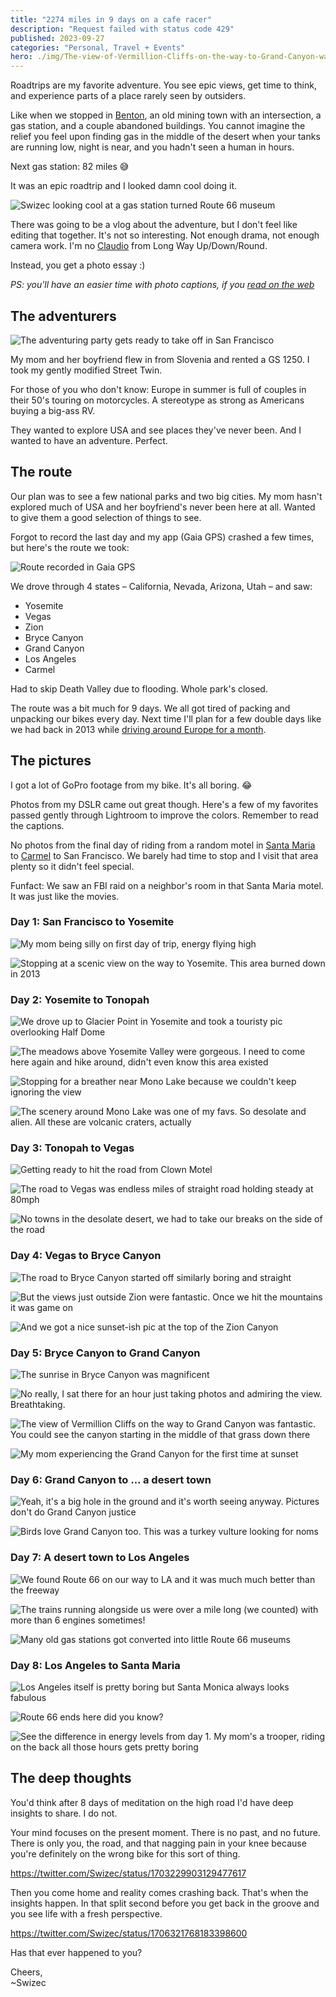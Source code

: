 ```yaml
---
title: "2274 miles in 9 days on a cafe racer"
description: "Request failed with status code 429"
published: 2023-09-27
categories: "Personal, Travel + Events"
hero: ./img/The-view-of-Vermillion-Cliffs-on-the-way-to-Grand-Canyon-was-fantastic-You-could-see-the-canyon-starting-in-the-middle-of-that-grass-down-there425319.jpeg
---
```


Roadtrips are my favorite adventure. You see epic views, get time to think, and experience parts of a place rarely seen by outsiders.

Like when we stopped in [Benton](https://en.wikipedia.org/wiki/Benton,_California), an old mining town with an intersection, a gas station, and a couple abandoned buildings. You cannot imagine the relief you feel upon finding gas in the middle of the desert when your tanks are running low, night is near, and you hadn't seen a human in hours.

Next gas station: 82 miles 😅

It was an epic roadtrip and I looked damn cool doing it.

![Swizec looking cool at a gas station turned Route 66 museum](./img/Swizec-looking-cool-at-a-gas-station-turned-Route-66-museum063916.jpeg)

There was going to be a vlog about the adventure, but I don't feel like editing that together. It's not so interesting. Not enough drama, not enough camera work. I'm no [Claudio](https://en.wikipedia.org/wiki/Claudio_von_Planta) from Long Way Up/Down/Round.

Instead, you get a photo essay :)

_PS: you'll have an easier time with photo captions, if you [read on the web]()_

## The adventurers

![The adventuring party gets ready to take off in San Francisco](./img/The-adventuring-party-gets-ready-to-take-off-in-San-Francisco935abh.jpeg)

My mom and her boyfriend flew in from Slovenia and rented a GS 1250. I took my gently modified Street Twin.

For those of you who don't know: Europe in summer is full of couples in their 50's touring on motorcycles. A stereotype as strong as Americans buying a big-ass RV.

They wanted to explore USA and see places they've never been. And I wanted to have an adventure. Perfect.

## The route

Our plan was to see a few national parks and two big cities. My mom hasn't explored much of USA and her boyfriend's never been here at all. Wanted to give them a good selection of things to see.

Forgot to record the last day and my app (Gaia GPS) crashed a few times, but here's the route we took:

![Route recorded in Gaia GPS](./img/Route-recorded-in-Gaia-GPS7bhh1e.jpeg)

We drove through 4 states – California, Nevada, Arizona, Utah – and saw:

- Yosemite
- Vegas
- Zion
- Bryce Canyon
- Grand Canyon
- Los Angeles
- Carmel

Had to skip Death Valley due to flooding. Whole park's closed.

The route was a bit much for 9 days. We all got tired of packing and unpacking our bikes every day. Next time I'll plan for a few double days like we had back in 2013 while [driving around Europe for a month](https://swizec.com/blog/a-month-on-the-road/).

## The pictures

I got a lot of GoPro footage from my bike. It's all boring. 😂

Photos from my DSLR came out great though. Here's a few of my favorites passed gently through Lightroom to improve the colors. Remember to read the captions.

No photos from the final day of riding from a random motel in [Santa Maria](https://en.wikipedia.org/wiki/Santa_Maria,_California) to [Carmel](https://en.wikipedia.org/wiki/Carmel-by-the-Sea,_California) to San Francisco. We barely had time to stop and I visit that area plenty so it didn't feel special.

Funfact: We saw an FBI raid on a neighbor's room in that Santa Maria motel. It was just like the movies.

### Day 1: San Francisco to Yosemite

![My mom being silly on first day of trip, energy flying high](./img/My-mom-being-silly-on-first-day-of-trip-energy-flying-highi65413.jpeg)

![Stopping at a scenic view on the way to Yosemite. This area burned down in 2013](./img/Stopping-at-a-scenic-view-on-the-way-to-Yosemite-This-area-burned-down-in-2013jj43ce.jpeg)

### Day 2: Yosemite to Tonopah

![We drove up to Glacier Point in Yosemite and took a touristy pic overlooking Half Dome](./img/We-drove-up-to-Glacier-Point-in-Yosemite-and-took-a-touristy-pic-overlooking-Half-Dome6afbg2.jpeg)

![The meadows above Yosemite Valley were gorgeous. I need to come here again and hike around, didn't even know this area existed](./img/The-meadows-above-Yosemite-Valley-were-gorgeous-I-need-to-come-here-again-and-hike-around-didnt-even-know-this-area-existed4j52c6.jpeg)

![Stopping for a breather near Mono Lake because we couldn't keep ignoring the view](./img/Stopping-for-a-breather-near-Mono-Lake-because-we-couldnt-keep-ignoring-the-view7jji36.jpeg)

![The scenery around Mono Lake was one of my favs. So desolate and alien. All these are volcanic craters, actually](./img/The-scenery-around-Mono-Lake-was-one-of-my-favs-So-desolate-and-alien-All-these-are-volcanic-craters-actuallyge9fjb.jpeg)

### Day 3: Tonopah to Vegas

![Getting ready to hit the road from Clown Motel](./img/Getting-ready-to-hit-the-road-from-Clown-Motel9hj4fa.jpeg)

![The road to Vegas was endless miles of straight road holding steady at 80mph](./img/The-road-to-Vegas-was-endless-miles-of-straight-road-holding-steady-at-80mph0dfdg5.jpeg)

![No towns in the desolate desert, we had to take our breaks on the side of the road](./img/No-towns-in-the-desolate-desert-we-had-to-take-our-breaks-on-the-side-of-the-roaddhhbbi.jpeg)

### Day 4: Vegas to Bryce Canyon

![The road to Bryce Canyon started off similarly boring and straight](./img/The-road-to-Bryce-Canyon-started-off-similarly-boring-and-straight52c1h0.jpeg)

![But the views just outside Zion were fantastic. Once we hit the mountains it was game on](./img/But-the-views-just-outside-Zion-were-fantastic-Once-we-hit-the-mountains-it-was-game-onhedibe.jpeg)

![And we got a nice sunset-ish pic at the top of the Zion Canyon](./img/And-we-got-a-nice-sunset-ish-pic-at-the-top-of-the-Zion-Canyonh27j3j.jpeg)

### Day 5: Bryce Canyon to Grand Canyon

![The sunrise in Bryce Canyon was magnificent](./img/The-sunrise-in-Bryce-Canyon-was-magnificentf6j0i5.jpeg)

![No really, I sat there for an hour just taking photos and admiring the view. Breathtaking.](./img/No-really-I-sat-there-for-an-hour-just-taking-photos-and-admiring-the-view-Breathtaking5fh07i.jpeg)

![The view of Vermillion Cliffs on the way to Grand Canyon was fantastic. You could see the canyon starting in the middle of that grass down there](./img/The-view-of-Vermillion-Cliffs-on-the-way-to-Grand-Canyon-was-fantastic-You-could-see-the-canyon-starting-in-the-middle-of-that-grass-down-there425319.jpeg)

![My mom experiencing the Grand Canyon for the first time at sunset](./img/My-mom-experiencing-the-Grand-Canyon-for-the-first-time-at-sunset9368j1.jpeg)

### Day 6: Grand Canyon to ... a desert town

![Yeah, it's a big hole in the ground and it's worth seeing anyway. Pictures don't do Grand Canyon justice](./img/Yeah-its-a-big-hole-in-the-ground-and-its-worth-seeing-anyway-Pictures-dont-do-Grand-Canyon-justice80i00c.jpeg)

![Birds love Grand Canyon too. This was a turkey vulture looking for noms](./img/Birds-love-Grand-Canyon-too-This-was-a-turkey-vulture-looking-for-noms4ibe4i.jpeg)

### Day 7: A desert town to Los Angeles

![We found Route 66 on our way to LA and it was much *much* better than the freeway](./img/We-found-Route-66-on-our-way-to-LA-and-it-was-much-much-better-than-the-freeway8219b5.jpeg)

![The trains running alongside us were over a mile long (we counted) with more than 6 engines sometimes!](./img/The-trains-running-alongside-us-were-over-a-mile-long-we-counted-with-more-than-6-engines-sometimes81i4d2.jpeg)

![Many old gas stations got converted into little Route 66 museums](./img/Many-old-gas-stations-got-converted-into-little-Route-66-museumsh8e536.jpeg)

### Day 8: Los Angeles to Santa Maria

![Los Angeles itself is pretty boring but Santa Monica always looks fabulous](./img/Los-Angeles-itself-is-pretty-boring-but-Santa-Monica-always-looks-fabulousc9f2e3.jpeg)

![Route 66 ends here did you know?](./img/Route-66-ends-here-did-you-know8d7ab0.jpeg)

![See the difference in energy levels from day 1. My mom's a trooper, riding on the back all those hours gets pretty boring](./img/See-the-difference-in-energy-levels-from-day-1-My-moms-a-trooper-riding-on-the-back-all-those-hours-gets-pretty-boringa7cd5g.jpeg)

## The deep thoughts

You'd think after 8 days of meditation on the high road I'd have deep insights to share. I do not.

Your mind focuses on the present moment. There is no past, and no future. There is only you, the road, and that nagging pain in your knee because you're definitely on the wrong bike for this sort of thing.

https://twitter.com/Swizec/status/1703229903129477617

Then you come home and reality comes crashing back. That's when the insights happen. In that split second before you get back in the groove and you see life with a fresh perspective.

https://twitter.com/Swizec/status/1706321768183398600

Has that ever happened to you?

Cheers,<br/>
~Swizec
